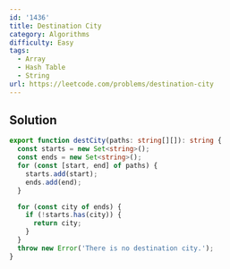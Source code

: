 ```yaml
---
id: '1436'
title: Destination City
category: Algorithms
difficulty: Easy
tags:
  - Array
  - Hash Table
  - String
url: https://leetcode.com/problems/destination-city
---
```


## Solution

```typescript filename="solution.ts" copy
export function destCity(paths: string[][]): string {
  const starts = new Set<string>();
  const ends = new Set<string>();
  for (const [start, end] of paths) {
    starts.add(start);
    ends.add(end);
  }

  for (const city of ends) {
    if (!starts.has(city)) {
      return city;
    }
  }
  throw new Error('There is no destination city.');
}
```
